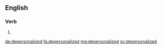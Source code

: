 ==English==

===Verb===
{{head|en}}

# {{en-past of|depersonalize}}

[[de:depersonalized]]
[[fa:depersonalized]]
[[mg:depersonalized]]
[[sv:depersonalized]]